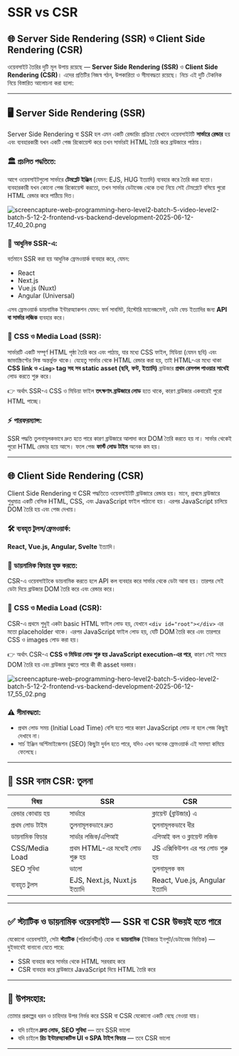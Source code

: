 # SSR vs CSR
## 🌐 Server Side Rendering (SSR) ও Client Side Rendering (CSR)

ওয়েবসাইট তৈরির দুটি মূল উপায় রয়েছে — **Server Side Rendering (SSR)** ও **Client Side Rendering (CSR)**। এদের প্রতিটির নিজস্ব গঠন, উপকারিতা ও সীমাবদ্ধতা রয়েছে। নিচে এই দুটি টেকনিক নিয়ে বিস্তারিত আলোচনা করা হলো:

---

## 🖥️ Server Side Rendering (SSR)

Server Side Rendering বা SSR হল এমন একটি রেন্ডারিং প্রক্রিয়া যেখানে ওয়েবসাইটটি **সার্ভারে রেন্ডার** হয় এবং ব্যবহারকারী যখন একটি পেজ রিকোয়েস্ট করে তখন সার্ভারই HTML তৈরি করে ব্রাউজারে পাঠায়।

### 🏛️ প্রচলিত পদ্ধতিতে:

আগে ওয়েবসাইটগুলো সার্ভারে **টেমপ্লেট ইঞ্জিন** (যেমন: EJS, HUG ইত্যাদি) ব্যবহার করে তৈরি করা হতো। ব্যবহারকারী যখন কোনো পেজ রিকোয়েস্ট করতো, তখন সার্ভার ডেটাবেজ থেকে তথ্য নিয়ে সেই টেমপ্লেটে বসিয়ে পুরো HTML রেন্ডার করে পাঠিয়ে দিত।

![screencapture-web-programming-hero-level2-batch-5-video-level2-batch-5-12-2-frontend-vs-backend-development-2025-06-12-17_40_20.png](./screencapture-web-programming-hero-level2-batch-5-video-level2-batch-5-12-2-frontend-vs-backend-development-2025-06-12-17_40_20.png)

### 🚀 আধুনিক SSR-এ:

বর্তমানে SSR করা হয় আধুনিক ফ্রেমওয়ার্ক ব্যবহার করে, যেমন:

- React
- Next.js
- Vue.js (Nuxt)
- Angular (Universal)

এসব ফ্রেমওয়ার্ক ডায়নামিক ইন্টারঅ্যাকশন যেমন: ফর্ম সাবমিট, হিস্টোরি ম্যানেজমেন্ট, ডেটা ফেচ ইত্যাদির জন্য **API বা সার্ভার লজিক** ব্যবহার করে।

### 🧷 CSS ও Media Load (SSR):

 সার্ভারটি একটি সম্পূর্ণ HTML পৃষ্ঠা তৈরি করে এবং পাঠায়, যার মধ্যে CSS ফাইল, মিডিয়া (যেমন ছবি) এবং জাভাস্ক্রিপ্টের লিঙ্ক অন্তর্ভুক্ত থাকে। যেহেতু সার্ভার থেকে HTML রেন্ডার করা হয়, তাই HTML-এর মধ্যে থাকা **CSS link ও `<img>` tag সহ সব static asset (ছবি, ফন্ট, ইত্যাদি)** ব্রাউজার **প্রথম রেসপন্স পাওয়ার সাথেই** লোড করতে শুরু করে।

👉 অর্থাৎ SSR-এ CSS ও মিডিয়া ফাইল **তৎক্ষণাৎ ব্রাউজারে লোড** হতে থাকে, কারণ ব্রাউজার একবারেই পুরো HTML পাচ্ছে।

### ⚡ পারফরম্যান্স:

SSR পদ্ধতি তুলনামূলকভাবে দ্রুত হতে পারে কারণ ব্রাউজারে আলাদা করে DOM তৈরি করতে হয় না। সার্ভার থেকেই পুরো HTML রেন্ডার হয়ে আসে। ফলে পেজ **ফার্স্ট লোড টাইম** অনেক কম হয়।

---

## 🌐 Client Side Rendering (CSR)

Client Side Rendering বা CSR পদ্ধতিতে ওয়েবসাইটটি ব্রাউজারে রেন্ডার হয়। মানে, প্রথমে ব্রাউজারে শুধুমাত্র একটি বেসিক HTML, CSS, এবং JavaScript ফাইল পাঠানো হয়। এরপর JavaScript চালিয়ে DOM তৈরি হয় এবং পেজ দেখায়।

### 🛠️ ব্যবহৃত টুলস/ফ্রেমওয়ার্ক:

**React, Vue.js, Angular, Svelte** ইত্যাদি।

### 🔄 ডায়নামিক ফিচার যুক্ত করতে:

CSR-এ ওয়েবসাইটকে ডায়নামিক করতে হলে API কল ব্যবহার করে সার্ভার থেকে ডেটা আনা হয়। তারপর সেই ডেটা দিয়ে ব্রাউজার DOM তৈরি করে এবং রেন্ডার করে।

### 🧷 CSS ও Media Load (CSR):

CSR-এ প্রথমে শুধুই একটা basic HTML ফাইল লোড হয়, যেখানে `<div id="root"></div>` এর মতো placeholder থাকে। এরপর JavaScript ফাইল লোড হয়, যেটি DOM তৈরি করে এবং তারপরে CSS ও images লোড করা হয়।

👉 অর্থাৎ CSR-এ **CSS ও মিডিয়া লোড শুরু হয় JavaScript execution-এর পরে**, কারণ সেই সময়ে DOM তৈরি হয় এবং ব্রাউজার বুঝতে পারে কী কী asset দরকার।

![screencapture-web-programming-hero-level2-batch-5-video-level2-batch-5-12-2-frontend-vs-backend-development-2025-06-12-17_55_02.png](./screencapture-web-programming-hero-level2-batch-5-video-level2-batch-5-12-2-frontend-vs-backend-development-2025-06-12-17_55_02.png)

### ⚠️ সীমাবদ্ধতা:

- প্রথম লোড সময় (Initial Load Time) বেশি হতে পারে কারণ JavaScript লোড না হলে পেজ কিছুই দেখাবে না।
- সার্চ ইঞ্জিন অপ্টিমাইজেশন (SEO) কিছুটা দুর্বল হতে পারে, যদিও এখন অনেক ফ্রেমওয়ার্ক এই সমস্যা কমিয়ে ফেলেছে।

---

## 🧩 SSR বনাম CSR: তুলনা

| বিষয় | SSR | CSR |
| --- | --- | --- |
| রেন্ডার কোথায় হয় | সার্ভারে | ক্লায়েন্ট (ব্রাউজার) এ |
| প্রথম লোড টাইম | তুলনামূলকভাবে দ্রুত | তুলনামূলকভাবে ধীর |
| ডায়নামিক ফিচার | সার্ভার লজিক/এপিআই | এপিআই কল ও ক্লায়েন্ট লজিক |
| CSS/Media Load | প্রথম HTML-এর মধ্যেই লোড শুরু হয় | JS এক্সিকিউশন এর পর লোড শুরু হয় |
| SEO সুবিধা | ভালো | তুলনামূলক কম |
| ব্যবহৃত টুলস | EJS, Next.js, Nuxt.js ইত্যাদি | React, Vue.js, Angular ইত্যাদি |

---

## ✅ স্ট্যাটিক ও ডায়নামিক ওয়েবসাইট — SSR বা CSR উভয়ই হতে পারে

যেকোনো ওয়েবসাইট, সেটা **স্ট্যাটিক** (পরিবর্তনহীন) হোক বা **ডায়নামিক** (ইউজার ইনপুট/ডেটাবেজ ভিত্তিক) — দুইভাবেই বানানো যেতে পারে:

- SSR ব্যবহার করে সার্ভার থেকে HTML সরবরাহ করে
- CSR ব্যবহার করে ব্রাউজারে JavaScript দিয়ে HTML তৈরি করে

---

## 📘 উপসংহার:

তোমার প্রকল্পের ধরন ও চাহিদার উপর নির্ভর করে SSR বা CSR যেকোনো একটি বেছে নেওয়া যায়।

- যদি চাইলে **দ্রুত লোড, SEO সুবিধা** — তবে SSR ভালো
- যদি চাইলে **রিচ ইন্টারঅ্যাকটিভ UI ও SPA টাইপ ফিচার** — তবে CSR ভালো

---